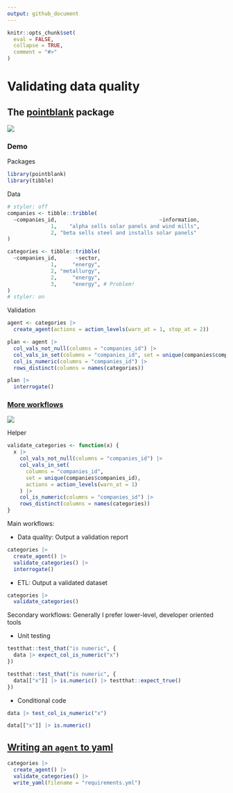 ```yaml
---
output: github_document
---
```


```r
knitr::opts_chunk$set(
  eval = FALSE,
  collapse = TRUE,
  comment = "#>"
)
```

# Validating data quality

## The [pointblank](https://rich-iannone.github.io/pointblank/) package

![](data-validation-workflow.png)

### Demo

Packages

```r
library(pointblank)
library(tibble)
```

Data

```r
# styler: off
companies <- tibble::tribble(
  ~companies_id,                                 ~information,
              1,    "alpha sells solar panels and wind mills",
              2, "beta sells steel and installs solar panels"
)

categories <- tibble::tribble(
  ~companies_id,      ~sector,
              1,     "energy",
              2, "metallurgy",
              2,     "energy",
              3,     "energy", # Problem!
)
# styler: on
```

Validation

```r
agent <- categories |>
  create_agent(actions = action_levels(warn_at = 1, stop_at = 2))

plan <- agent |>
  col_vals_not_null(columns = "companies_id") |>
  col_vals_in_set(columns = "companies_id", set = unique(companies$companies_id)) |>
  col_is_numeric(columns = "companies_id") |>
  rows_distinct(columns = names(categories))

plan |>
  interrogate()
```

### [More workflows](https://rich-iannone.github.io/pointblank/articles/validation_workflows.html)

![](all-workflows.png)

Helper

```r
validate_categories <- function(x) {
  x |>
    col_vals_not_null(columns = "companies_id") |>
    col_vals_in_set(
      columns = "companies_id", 
      set = unique(companies$companies_id),
      actions = action_levels(warn_at = 1)
    ) |>
    col_is_numeric(columns = "companies_id") |>
    rows_distinct(columns = names(categories))
}
```

Main workflows:

* Data quality: Output a validation report

```r
categories |> 
  create_agent() |> 
  validate_categories() |> 
  interrogate()
```

* ETL: Output a validated dataset

```r
categories |> 
  validate_categories()
```

Secondary workflows: Generally I prefer lower-level, developer oriented tools

* Unit testing

```r
testthat::test_that("is numeric", {
  data |> expect_col_is_numeric("x")
})

testthat::test_that("is numeric", {
  data[["x"]] |> is.numeric() |> testthat::expect_true()
})
```

* Conditional code

```r
data |> test_col_is_numeric("x")

data[["x"]] |> is.numeric()
```

## [Writing an `agent` to yaml](https://rich-iannone.github.io/pointblank/reference/yaml_write.html#writing-an-agent-object-to-a-yaml-file)

```r
categories |> 
  create_agent() |> 
  validate_categories() |> 
  write_yaml(filename = "requirements.yml")
```

